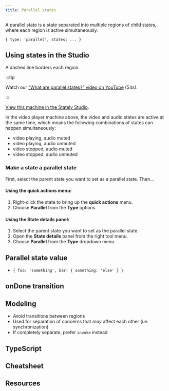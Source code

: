 ```yaml
---
title: Parallel states
---
```



A parallel state is a state separated into multiple regions of child states, where each region is active simultaneously.

`{ type: 'parallel', states: ... }`

## Using states in the Studio

A dashed line borders each region.

:::tip

Watch our [“What are parallel states?” video on YouTube](https://www.youtube.com/watch?v=CWwgT1TbI4c&list=PLvWgkXBB3dd4I_l-djWVU2UGPyBgKfnTQ&index=6) (54s).

:::

<p>
  <ThemedImage
    alt="A state machine containing two region states with dashed borders around the outside. The first region is the video state which is active at the same time as the audio state, and contains a playing and stopped state, with stop and play events. The other region is an audio state, which is active at the same time as the video state, and has muted and unmuted states, and unmute and mute events."
    sources={{
      light:
        'https://stately.ai/registry/machines/733de338-26cb-40a5-a0b5-b76bfc0405c3.light.png',
      dark: 'https://stately.ai/registry/machines/733de338-26cb-40a5-a0b5-b76bfc0405c3.dark.png',
    }}
  />
</p>

[View this machine in the Stately Studio](https://stately.ai/registry/editor/e13bef2b-bb13-4465-96ac-0bc25340688e?machineId=733de338-26cb-40a5-a0b5-b76bfc0405c3).

In the video player machine above, the video and audio states are active at the same time, which means the following combinations of states can happen simultaneously:

- video playing, audio muted
- video playing, audio unmuted
- video stopped, audio muted
- video stopped, audio unmuted

### Make a state a parallel state

First, select the parent state you want to set as a parallel state. Then…

#### Using the **quick actions** menu:

1. Right-click the state to bring up the **quick actions** menu.
2. Choose **Parallel** from the **Type** options.

#### Using the **State details** panel:

1. Select the parent state you want to set as the parallel state.
2. Open the **State details** panel from the right tool menu.
3. Choose **Parallel** from the **Type** dropdown menu.

## Parallel state value

- `{ foo: 'something', bar: { something: 'else' } }`

## onDone transition

## Modeling

- Avoid transitions between regions
- Used for separation of concerns that _may_ affect each other (i.e. synchronization)
- If completely separate, prefer `invoke` instead

## TypeScript

## Cheatsheet

## Resources
